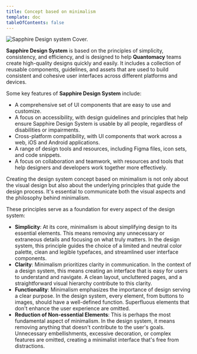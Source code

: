 ```yaml
---
title: Concept based on minimalism
template: doc
tableOfContents: false
---
```


<Image src={sapCover} alt="Sapphire Design system Cover." class="rounded-corners" />

**Sapphire Design System** is based on the principles of simplicity, consistency, and efficiency, and is designed to help **Quantomacy** teams create high-quality designs quickly and easily. It includes a collection of reusable components, guidelines, and assets that are used to build consistent and cohesive user interfaces across different platforms and devices.

Some key features of **Sapphire Design System** include:
- A comprehensive set of UI components that are easy to use and customize.
- A focus on accessibility, with design guidelines and principles that help ensure Sapphire Design System is usable by all people, regardless of disabilities or impairments.
- Cross-platform compatibility, with UI components that work across a web, iOS and Android applications.
- A range of design tools and resources, including Figma files, icon sets, and code snippets.
- A focus on collaboration and teamwork, with resources and tools that help designers and developers work together more effectively.

Creating the design system concept based on minimalism is not only about the visual design but also about the underlying principles that guide the design process. It's essential to communicate both the visual aspects and the philosophy behind minimalism.

These principles serve as a foundation for every aspect of the design system:
- **Simplicity**: At its core, minimalism is about simplifying design to its essential elements. This means removing any unnecessary or extraneous details and focusing on what truly matters. In the design system, this principle guides the choice of a limited and neutral color palette, clean and legible typefaces, and streamlined user interface components.
- **Clarity**: Minimalism prioritizes clarity in communication. In the context of a design system, this means creating an interface that is easy for users to understand and navigate. A clean layout, uncluttered pages, and a straightforward visual hierarchy contribute to this clarity.
- **Functionality**: Minimalism emphasizes the importance of design serving a clear purpose. In the design system, every element, from buttons to images, should have a well-defined function. Superfluous elements that don't enhance the user experience are omitted.
- **Reduction of Non-essential Elements**: This is perhaps the most fundamental aspect of minimalism. In the design system, it means removing anything that doesn't contribute to the user's goals. Unnecessary embellishments, excessive decoration, or complex features are omitted, creating a minimalist interface that's free from distractions.